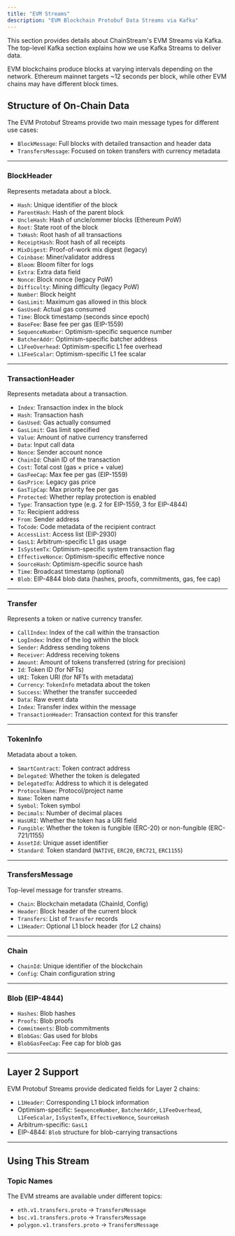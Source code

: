 ```yaml
---
title: "EVM Streams"
description: "EVM Blockchain Protobuf Data Streams via Kafka"
---
```


This section provides details about ChainStream's EVM Streams via Kafka. The top-level Kafka section explains how we use Kafka Streams to deliver data.

EVM blockchains produce blocks at varying intervals depending on the network. Ethereum mainnet targets ~12 seconds per block, while other EVM chains may have different block times.

## Structure of On-Chain Data

The EVM Protobuf Streams provide two main message types for different use cases:

- `BlockMessage`: Full blocks with detailed transaction and header data
- `TransfersMessage`: Focused on token transfers with currency metadata

---

### BlockHeader

Represents metadata about a block.

- `Hash`: Unique identifier of the block
- `ParentHash`: Hash of the parent block
- `UncleHash`: Hash of uncle/ommer blocks (Ethereum PoW)
- `Root`: State root of the block
- `TxHash`: Root hash of all transactions
- `ReceiptHash`: Root hash of all receipts
- `MixDigest`: Proof-of-work mix digest (legacy)
- `Coinbase`: Miner/validator address
- `Bloom`: Bloom filter for logs
- `Extra`: Extra data field
- `Nonce`: Block nonce (legacy PoW)
- `Difficulty`: Mining difficulty (legacy PoW)
- `Number`: Block height
- `GasLimit`: Maximum gas allowed in this block
- `GasUsed`: Actual gas consumed
- `Time`: Block timestamp (seconds since epoch)
- `BaseFee`: Base fee per gas (EIP-1559)
- `SequenceNumber`: Optimism-specific sequence number
- `BatcherAddr`: Optimism-specific batcher address
- `L1FeeOverhead`: Optimism-specific L1 fee overhead
- `L1FeeScalar`: Optimism-specific L1 fee scalar

---

### TransactionHeader

Represents metadata about a transaction.

- `Index`: Transaction index in the block
- `Hash`: Transaction hash
- `GasUsed`: Gas actually consumed
- `GasLimit`: Gas limit specified
- `Value`: Amount of native currency transferred
- `Data`: Input call data
- `Nonce`: Sender account nonce
- `ChainId`: Chain ID of the transaction
- `Cost`: Total cost (gas × price + value)
- `GasFeeCap`: Max fee per gas (EIP-1559)
- `GasPrice`: Legacy gas price
- `GasTipCap`: Max priority fee per gas
- `Protected`: Whether replay protection is enabled
- `Type`: Transaction type (e.g. 2 for EIP-1559, 3 for EIP-4844)
- `To`: Recipient address
- `From`: Sender address
- `ToCode`: Code metadata of the recipient contract
- `AccessList`: Access list (EIP-2930)
- `GasL1`: Arbitrum-specific L1 gas usage
- `IsSystemTx`: Optimism-specific system transaction flag
- `EffectiveNonce`: Optimism-specific effective nonce
- `SourceHash`: Optimism-specific source hash
- `Time`: Broadcast timestamp (optional)
- `Blob`: EIP-4844 blob data (hashes, proofs, commitments, gas, fee cap)

---

### Transfer

Represents a token or native currency transfer.

- `CallIndex`: Index of the call within the transaction
- `LogIndex`: Index of the log within the block
- `Sender`: Address sending tokens
- `Receiver`: Address receiving tokens
- `Amount`: Amount of tokens transferred (string for precision)
- `Id`: Token ID (for NFTs)
- `URI`: Token URI (for NFTs with metadata)
- `Currency`: `TokenInfo` metadata about the token
- `Success`: Whether the transfer succeeded
- `Data`: Raw event data
- `Index`: Transfer index within the message
- `TransactionHeader`: Transaction context for this transfer

---

### TokenInfo

Metadata about a token.

- `SmartContract`: Token contract address
- `Delegated`: Whether the token is delegated
- `DelegatedTo`: Address to which it is delegated
- `ProtocolName`: Protocol/project name
- `Name`: Token name
- `Symbol`: Token symbol
- `Decimals`: Number of decimal places
- `HasURI`: Whether the token has a URI field
- `Fungible`: Whether the token is fungible (ERC-20) or non-fungible (ERC-721/1155)
- `AssetId`: Unique asset identifier
- `Standard`: Token standard (`NATIVE`, `ERC20`, `ERC721`, `ERC1155`)

---

### TransfersMessage

Top-level message for transfer streams.

- `Chain`: Blockchain metadata (ChainId, Config)
- `Header`: Block header of the current block
- `Transfers`: List of `Transfer` records
- `L1Header`: Optional L1 block header (for L2 chains)

---

### Chain

- `ChainId`: Unique identifier of the blockchain
- `Config`: Chain configuration string

---

### Blob (EIP-4844)

- `Hashes`: Blob hashes
- `Proofs`: Blob proofs
- `Commitments`: Blob commitments
- `BlobGas`: Gas used for blobs
- `BlobGasFeeCap`: Fee cap for blob gas

---

## Layer 2 Support

EVM Protobuf Streams provide dedicated fields for Layer 2 chains:

- `L1Header`: Corresponding L1 block information
- Optimism-specific: `SequenceNumber`, `BatcherAddr`, `L1FeeOverhead`, `L1FeeScalar`, `IsSystemTx`, `EffectiveNonce`, `SourceHash`
- Arbitrum-specific: `GasL1`
- EIP-4844: `Blob` structure for blob-carrying transactions

---

## Using This Stream

### Topic Names

The EVM streams are available under different topics:

- `eth.v1.transfers.proto` → `TransfersMessage`
- `bsc.v1.transfers.proto` → `TransfersMessage`
- `polygon.v1.transfers.proto` → `TransfersMessage`